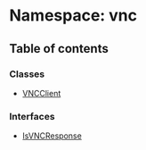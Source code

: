 # Namespace: vnc

## Table of contents

### Classes

- [VNCClient](/templates/protocols/javascript/modules/vnc.VNCClient.md)

### Interfaces

- [IsVNCResponse](/templates/protocols/javascript/modules/vnc.IsVNCResponse.md)
